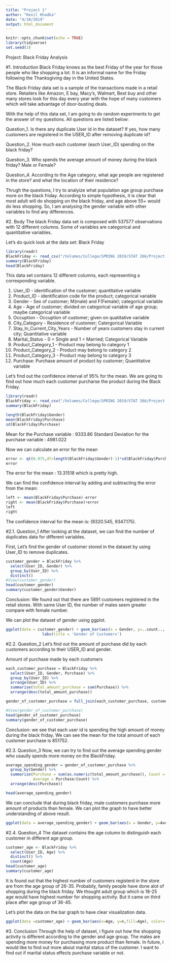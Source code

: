 ```yaml
---
title: "Project 1"
author: "Kevil Khadka"
date: "4/10/2019"
output: html_document
---
```


```r
knitr::opts_chunk$set(echo = TRUE)
library(tidyverse)
set.seed(3)
```

Project: Black Friday Analysis

#1. Introduction
Black Friday knows as the best Friday of the year for those people who like shopping a lot. It is an informal name for the Friday following the Thanksgiving day in the United States.

The Black Friday data set is a sample of the transactions made in a retail store. Retailers like Amazon, E bay, Macy's, Walmart, Best buy and other many stores look for this day every year with the hope of many customers which will take advantage of door-busting deals. 

With the help of this data set, I am going to do random experiments to get the answer of my questions. All questions are listed below: 

Question_1. Is there any duplicate User id in the dataset? If yes, how many customers are registered in the USER_ID after removing duplicate id? 

Question_2. How much each customer (each User_ID) spending on the black friday?

Question_3. Who spends the average amount of money during the black friday? Male or Female?

Question_4. According to the Age category, what age people are registered in the store? and what the location of their residence?

Thrugh the questions, I try to analyize what population age group purchase more on the black friday. According to simple hypothesis, it is clear that most adult will do shopping on the black friday, and age above 55+ would do less shopping. So, I am analysing the gender variable with other variables to find any differences.  

#2. Body
The black Friday data set is composed with 537577 observations with 12 different columns. Some of variables are categorical and quantitative variables. 

Let's do quick look at the data set: Black Friday
```r
library(readr)
BlackFriday <- read_csv("/Volumes/College/SPRING 2019/STAT 266/Project 1/BlackFriday.csv")
summary(BlackFriday)
head(BlackFriday)
```

This data set contains 12 different columns, each representing a corresponding variable.

1. User_ID    - identification of the customer; quantitative variable
2. Product_ID - identification code for the product; categorical variable
3. Gender     - Sex of customer; M(male) and F(Female); categorical variable
4. Age        - Age of customer; divided on categorical variable of age group; maybe categorical variable
5. Occuption  - Occuption of customer; given on quatitative variable
6. City_Category - Residence of customer; Catergorical Variable
7. Stay_In_Current_City_Years - Number of years customers stay in current city; Quantitative variable
8. Marital_Status - 0 = Single and 1 = Married; Categorical Variable
9. Product_Category_1 -  Product may belong to category 1
10. Product_Category_2 -  Product may belong to category 2
11. Product_Category_3 -  Product may belong to category 3
12. Purchase: Purchase amount of product by customer; Quantitative variable


Let's find out the confidence interval of 95% for the mean. We are going to find out how much each customer purcharse the product during the Black Friday. 
```r
library(readr)
BlackFriday <- read_csv("/Volumes/College/SPRING 2019/STAT 266/Project 1/BlackFriday.csv")
summary(BlackFriday)
```

```r
length(BlackFriday$Gender)
mean(BlackFriday$Purchase)
sd(BlackFriday$Purchase)
```
Mean for the Purchase variable : 9333.86
Standard Deviation for the purchase variable : 4981.022


Now we can calculate an error for the mean
```r
error <- qt(0.975,df=length(BlackFriday$Gender)-1)*sd(BlackFriday$Purchase)/sqrt(length(BlackFriday$Purchase))
error
```
The error for the mean : 13.31518 which is pretty high.


We can find the confidence interval by adding and subtracting the error from the mean:
```r
left <- mean(BlackFriday$Purchase)-error
right <- mean(BlackFriday$Purchase)+error
left
right
```
The confidence interval for the mean is: (9320.545, 9347.175). 


#2.1. Question_1
After looking at the dataset, we can find the number of duplicates data for different variables.

First, Let's find the gender of customer stored in the dataset by using User_ID to remove duplicates. 
```r
customer_gender = BlackFriday %>%
  select(User_ID, Gender) %>% 
  group_by(User_ID) %>%
  distinct()
#View(customer_gender)
head(customer_gender)
summary(customer_gender$Gender)
```
Conclusion: We found out that there are 5891 customers registered in the retail stores. With same User ID, the number of males seem greater compare with female number.

We can plot the dataset of gender using ggplot. 
```r
ggplot(data = customer_gender) + geom_bar(aes(x = Gender, y=..count.., fill = Gender)) +
                labs(title = 'Gender of Customers')
```


#2.2. Question_2
Let's find out the amount of purchase did by each customers according to their USER_ID and gender. 

Amount of purchase made by each customers
```r
each_customer_purchase = BlackFriday %>%
  select(User_ID, Gender, Purchase) %>% 
  group_by(User_ID) %>% 
  arrange(User_ID) %>% 
  summarise(total_amount_purchase = sum(Purchase)) %>% 
  arrange(desc(total_amount_purchase))

gender_of_customer_purchase = full_join(each_customer_purchase, customer_gender, by="User_ID")

#View(gender_of_customer_purchase)
head(gender_of_customer_purchase)
summary(gender_of_customer_purchase)
```
Conclusion: we see that each user id is spending the high amount of money during the black friday. We can see the mean for the total amount of each customer purchase is 851752.

#2.3. Question_3
Now, we can try to find out the average spending gender who usaully spends more money on the BlackFriday. 
```r
average_spending_gender = gender_of_customer_purchase %>%
  group_by(Gender) %>%
  summarize(Purchase = sum(as.numeric(total_amount_purchase)), Count = n(), 
            Average = Purchase/Count) %>% 
  arrange(desc(Purchase))

head(average_spending_gender)
```
We can conclude that during black friday, male customers purchase more amount of products than female. We can plot the graph to have better understanding of above result.

```r
ggplot(data = average_spending_gender) + geom_bar(aes(x = Gender, y=Average, fill = Gender), stat = 'identity') + labs(title = 'Average Spending by Gender')
```

#2.4. Question_4
The dataset contains the age column to distinguish each customer in different age group. 
```r
customer_age <- BlackFriday %>% 
  select(User_ID, Age) %>% 
  distinct() %>% 
  count(Age)
head(customer_age)
summary(customer_age)
```
It is found out that the highest number of customers registerd in the store are from the age group of 26-35. Probabily, family people have done alot of shopping during the black friday. We thought adult group which is 18-25 age would have highest number for shopping activity. But it came on third place after age group of 36-45.

Let's plot the data on the bar graph to have clear visualization data.
```r
ggplot(data =customer_age) + geom_bar(aes(x=Age, y=n,fill=Age), color='black', stat='identity')+labs(title = "Age of Customers")
```

#3. Conclusion
Through the help of dataset, i figure out how the shopping activity is different according to the gender and age group. The males are spending more money for purchasing more product than female. In future, i would like to find out more about marital status of the customer. I want to find out if marital status effects purchase variable or not.